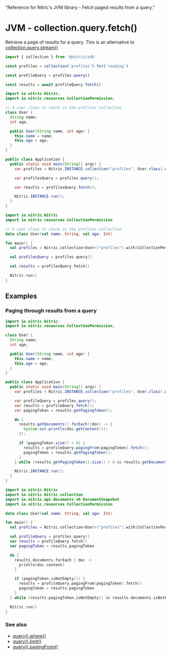   "Reference for Nitric's JVM library - Fetch paged results from a query."

# JVM - collection.query.fetch()

Retrieve a page of results for a query. This is an alternative to [collection.query.stream()](./collection-query-stream)

```javascript
import { collection } from '@nitric/sdk'

const profiles = collection('profiles').for('reading')

const profileQuery = profiles.query()

const results = await profileQuery.fetch()
```

<CodeGroup>

```java
import io.nitric.Nitric;
import io.nitric.resources.CollectionPermission;

// A user class to store in the profiles collection
class User {
  String name;
  int age;

  public User(String name, int age) {
    this.name = name;
    this.age = age;
  }
}

public class Application {
  public static void main(String[] args) {
    var profiles = Nitric.INSTANCE.collection("profiles", User.class).with(CollectionPermission.Read);

    var profilesQuery = profiles.query();

    var results = profilesQuery.fetch();

    Nitric.INSTANCE.run();
  }
}
```

```kotlin
import io.nitric.Nitric
import io.nitric.resources.CollectionPermission

// A user class to store in the profiles collection
data class User(val name: String, val age: Int)

fun main() {
  val profiles = Nitric.collection<User>("profiles").with(CollectionPermission.Read)

  val profilesQuery = profiles.query()

  val results = profilesQuery.fetch()

  Nitric.run()
}
```

</CodeGroup>

## Examples

### Paging through results from a query

<CodeGroup>

```java
import io.nitric.Nitric;
import io.nitric.resources.CollectionPermission;

class User {
  String name;
  int age;

  public User(String name, int age) {
    this.name = name;
    this.age = age;
  }
}

public class Application {
  public static void main(String[] args) {
    var profiles = Nitric.INSTANCE.collection("profiles", User.class).with(CollectionPermission.Read);

    var profileQuery = profiles.query();
    var results = profileQuery.fetch();
    var pagingToken = results.getPagingToken();

    do {
      results.getDocuments().forEach((doc) -> {
        System.out.println(doc.getContent());
      });

      if (pagingToken.size() > 0) {
        results = profileQuery.pagingFrom(pagingToken).fetch();
        pagingToken = results.getPagingToken();
      }
    } while (results.getPagingToken().size() > 0 && results.getDocuments().size() > 0);

    Nitric.INSTANCE.run();
  }
}
```

```kotlin
import io.nitric.Nitric
import io.nitric.Nitric.collection
import io.nitric.api.documents.v0.DocumentSnapshot
import io.nitric.resources.CollectionPermission

data class User(val name: String, val age: Int)

fun main() {
  val profiles = Nitric.collection<User>("profiles").with(CollectionPermission.Read)

  val profileQuery = profiles.query()
  var results = profileQuery.fetch()
  var pagingToken = results.pagingToken

  do {
    results.documents.forEach { doc ->
      println(doc.content)
    }

    if (pagingToken.isNotEmpty()) {
      results = profileQuery.pagingFrom(pagingToken).fetch()
      pagingToken = results.pagingToken
    }
  } while (results.pagingToken.isNotEmpty() && results.documents.isNotEmpty())

  Nitric.run()
}
```

</CodeGroup>

### See also

- [query().where()](./collection-query-where)
- [query().limit()](./collection-query-limit)
- [query().pagingFrom()](./collection-query-pagingfrom)
